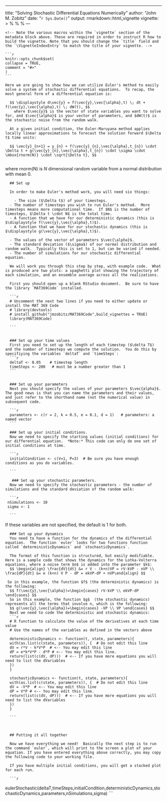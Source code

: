 ---
  title: "Solving Stochastic Differential Equations Numerically"
author: "John M. Zobitz"
date: "`r Sys.Date()`"
output: rmarkdown::html_vignette
vignette: >
  %\VignetteIndexEntry{Numerical SDEs}
    %\VignetteEngine{knitr::rmarkdown}
    %\VignetteEncoding{UTF-8}
    ---
    
    <!-- Note the various macros within the `vignette` section of the metadata block above. These are required in order to instruct R how to build the vignette. Note that you should change the `title` field and the `\VignetteIndexEntry` to match the title of your vignette. -->
    
    ```r
    knitr::opts_chunk$set(
    collapse = TRUE,
    comment = "#>"
    )
    ```
    
    Here we are going to show how we can utilize Euler's method to easily solve a system of stochastic differential equations.  To recap, the most general form of a differential equation is: 
      
      $$ \displaystyle d\vec{y} = f(\vec{y},\vec{\alpha},t) \; dt + f(\vec{y},\vec{\alpha},t) \; dW(t), $$
        where $\vec{y}$ is the vector of state variables you want to solve for, and $\vec{\alpha}$ is your vector of parameters, and $dW(t)$ is the stochastic noise from the random walk.
      
      At a given initial condition, the Euler-Maruyana method applies locally linear approximations to forecast the solution forward $\Delta t$ time units:
      
      $$ \vec{y}_{n+1} = y_{n} + f(\vec{y}_{n},\vec{\alpha},t_{n}) \cdot \Delta t + g(\vec{y}_{n},\vec{\alpha},t_{n}) \cdot \sigma \cdot \mbox{rnorm(N)} \cdot \sqrt{\Delta t}, $$
      
  where rnorm(N) is $N$ dimensional random variable from a normal distribution with mean 0.
  
      ## Set up
      
      In order to make Euler's method work, you will need six things:
        
        - The size ($\Delta t$) of your timesteps.
      - The number of timesteps you wish to run Euler's method.  More timesteps means more computational time.  If $N$ is the number of timesteps, $\Delta t \cdot N$ is the total time.
      - A function that we have for our deterministic dynamics (this is $\displaystyle f(\vec{y},\vec{\alpha},t)$).
      - A function that we have for our stochastic dynamics (this is $\displaystyle g(\vec{y},\vec{\alpha},t)$).
      
      - The values of the vector of parameters $\vec{\alpha}$.
      - The standard deviation ($\sigma$) of our normal distribution and random walk.  Typically this is set to 1, but can be varied if needed.
      - The number of simulations for our stochastic differential equation.
      
      We will work you through this step by step, with example code.  What is produced are two plots: a spaghetti plot showing the trajectory of each simulation, and an ensemble average across all the realizations.
      
      First you should open up a blank RStudio document.  Be sure to have the library `MAT369Code` installed.
      
      ```r
      # Uncomment the next two lines if you need to either update or install the MAT 369 Code
      # library(devtools)
      # install_github("jmzobitz/MAT369Code",build_vignettes = TRUE)
      library(MAT369Code)
      
      ```
      
      
      ### Set up your time values
      First you need to set up the length of each timestep ($\delta T$) and the number of timesteps we compute the solution.  You do this by specifiying the variables `deltaT` and `timeSteps`:
      ```r
      deltaT <- 0.05    # timestep length
      timeSteps <- 200   # must be a number greater than 1
      ```
      
      
      ### Set up your parameters
      Next you should specify the values of your parameters $\vec{alpha}$.  The good news is that you can name the parameters and their values, and just refer to the shorthand name (not the numerical value) in subsequent code.
      
      ```r
      parameters <- c(r = 2, k = 0.5, e = 0.1, d = 1)   # parameters: a named vector
      ```
      
      ### Set up your initial conditions.
      Now we need to specify the starting values (initial conditions) for our differential equation.  *Note:* This code can only do one set of initial conditions at time.
      
      ```r
      
      initialCondition <- c(V=1, P=3)  # Be sure you have enough conditions as you do variables.
      
      ```
      
       ### Set up your stochastic parameters.
      Now we need to specify the stochastic parameters - the number of simulations and the standard deviation of the random walk:
      
      ```r
      
     nSimulations <- 10
     sigma <- 1
      
      ```
   If these variables are not specified, the default is 1 for both.        
      
      ### Set up your dynamics
      You need to have a function for the dynamics of the differential equation.  The function `euler` looks for two functions function called `deterministicDynamics` and `stochasticDynamics`.
      
      The format of this function is structured, but easily modifiable.  Here is a sample code that shows the dynamics for the Lotka-Volterra equations, where a noise term $n$ is added into the parameter $k$:
      $$ \begin{align} \frac{dV}{dt} &= r V - (k+n)VP = rV-kVP - nVP \\ \frac{dP}{dt} &= e (k+n) V P - dP = ekVP-dP + nVP\end{align} $$
     
     So in this example, the function $f$ (the deterministic dynamics) is the following:
      $$ f(\vec{y},\vec{\alpha})=\begin{cases} rV-kVP \\ ekVP-dP \end{cases} $$
      So in this example, the function $g$  (the stochastic dynamics) represents all the terms that involve n, which is the following:
      $$ g(\vec{y},\vec{\alpha})=\begin{cases} -VP \\ VP \end{cases} $$  
      Next we need to code the deterministic and stochastic dynamics:
      ```r
      # R function to calculate the value of the derivatives at each time value
      # Use the names of the variables as defined in the vectors above
      
      deterministicDynamics <- function(t, state, parameters){
      with(as.list(c(state, parameters)), {  # Do not edit this line
      dV = r*V - k*V*P  # <-- You may edit this line
      dP = e*k*V*P - d*P # <-- You may edit this line.
      return(list(c(dV, dP)))  # <-- If you have more equations you will need to list the dVariables
      })
      }
      
      stochasticDynamics <- function(t, state, parameters){
      with(as.list(c(state, parameters)), {  # Do not edit this line
      dV = -V*P  # <-- You may edit this line
      dP = V*P # <-- You may edit this line.
      return(list(c(dV, dP)))  # <-- If you have more equations you will need to list the dVariables
      })
      }
     
      ```
      
      
      
      ## Putting it all together
      
      Now we have everything we need!  Basically the next step is to run the command `euler`, which will print to the screen a plot of your equation. If you have entered everything above correctly, you may copy the following code to your working file.
      
      If you have multiple initial conditions, you will get a stacked plot for each run.
      
      ```r
  eulerStochastic(deltaT,timeSteps,initialCondition,deterministicDynamics,stochasticDynamics,parameters,nSimulations,sigma)
      ```
      
      

      
